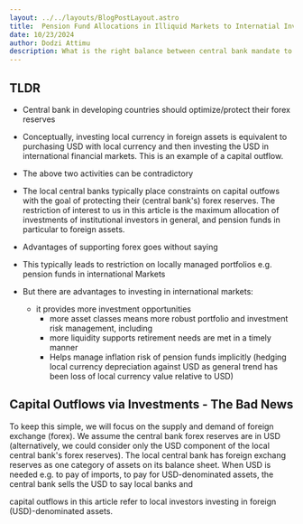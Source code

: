 ```yaml
---
layout: ../../layouts/BlogPostLayout.astro
title:  Pension Fund Allocations in Illiquid Markets to Internatial Investments 
date: 10/23/2024
author: Dodzi Attimu
description: What is the right balance between central bank mandate to protect forex reserves & international investments?
---
```


## TLDR
- Central bank in developing countries should optimize/protect their forex reserves
- Conceptually, investing local currency in foreign assets is equivalent to purchasing USD with local currency and then investing the USD in international financial markets. This is an example of a capital outflow.
- The above two activities can be contradictory
- The local central banks typically place constraints on capital outfows with the goal of protecting their (central bank's) forex reserves. The restriction of interest to us in this article is the maximum allocation of investments of institutional investors in general, and pension funds in particular to foreign assets. 
- Advantages of supporting forex goes without saying
- This typically leads to restriction on locally managed portfolios e.g. pension funds in international Markets

- But there are advantages to investing in international markets:
   - it provides more investment opportunities 
      - more asset classes means more robust portfolio and investment risk management, including 
      - more liquidity supports retirement needs are met in a timely manner
      - Helps manage inflation risk of pension funds implicitly (hedging local currency depreciation against USD as general trend has been loss of local currency value relative to USD)

## Capital Outflows via Investments - The Bad News
To keep this simple, we will focus on the supply and demand of foreign exchange (forex). We assume the central bank forex reserves are in USD (alternatively, we could consider only the USD component of the local central bank's forex reserves). The local central bank has foreign exchang reserves as one category of assets on its balance sheet. When USD is needed e.g. to pay of imports, to pay for USD-denominated assets, the central bank sells the USD to say local banks and 

capital outflows in this article refer to local investors investing in foreign (USD)-denominated assets. 